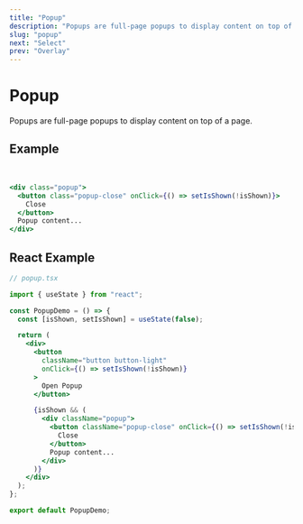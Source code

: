 ```yaml
---
title: "Popup"
description: "Popups are full-page popups to display content on top of a page."
slug: "popup"
next: "Select"
prev: "Overlay"
---
```


# Popup

Popups are full-page popups to display content on top of a page.

## Example

<PopupDemo />
<br />

```jsx
<div class="popup">
  <button class="popup-close" onClick={() => setIsShown(!isShown)}>
    Close
  </button>
  Popup content...
</div>
```

## React Example

```jsx
// popup.tsx

import { useState } from "react";

const PopupDemo = () => {
  const [isShown, setIsShown] = useState(false);

  return (
    <div>
      <button
        className="button button-light"
        onClick={() => setIsShown(!isShown)}
      >
        Open Popup
      </button>

      {isShown && (
        <div className="popup">
          <button className="popup-close" onClick={() => setIsShown(!isShown)}>
            Close
          </button>
          Popup content...
        </div>
      )}
    </div>
  );
};

export default PopupDemo;
```
